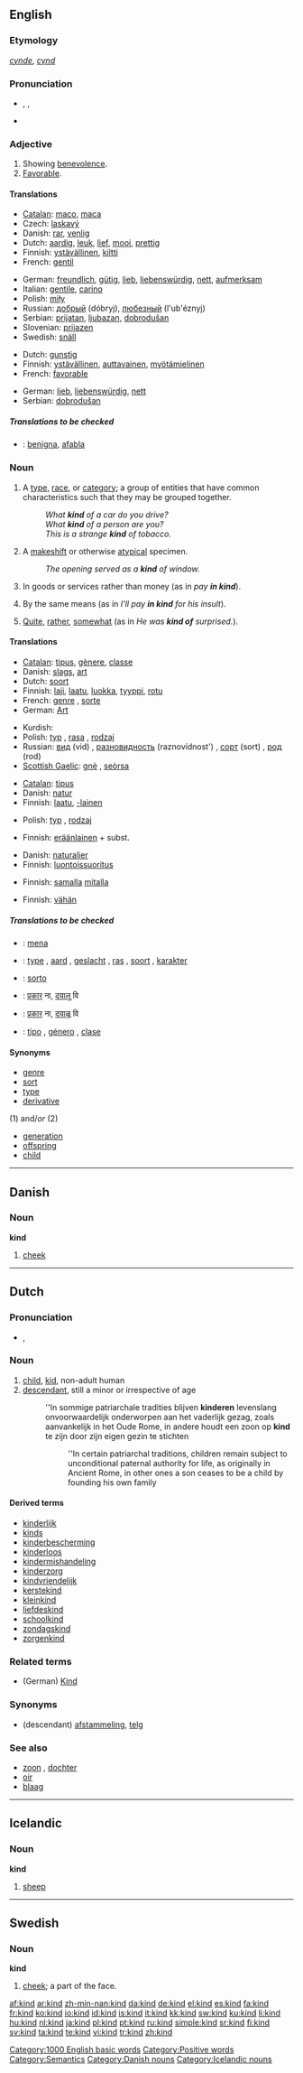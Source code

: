 {{see|Kind|-kind}}
{{wikipedia|dab=kind}}
==English==

{{rank|money|door|round|277|kind|form|hundred|believe}}

===Etymology===
{{OE.}} ''[[cynde]]'', ''[[cynd]]''

===Pronunciation===
* {{enPR|/kīnd/}}, {{IPA|/kaɪnd/}}, {{SAMPA|/kaInd/}}
* {{audio|en-us-kind.ogg|Audio (US)}}
*: {{rhymes|aɪnd}}

===Adjective===
{{en-adj|er}}

# Showing [[benevolence]].
# [[favorable|Favorable]].

====Translations====
{{trans-top|nice}}
* [[Catalan]]: [[maco]], [[maca]]
* Czech: [[laskavý]] {{m}}
* Danish: [[rar]], [[venlig]]
* Dutch: [[aardig]], [[leuk]], [[lief]], [[mooi]], [[prettig]]
* Finnish: [[ystävällinen]], [[kiltti]]
* French: [[gentil]]
{{trans-mid}}
* German: [[freundlich]], [[gütig]], [[lieb]], [[liebenswürdig]], [[nett]], [[aufmerksam]]
* Italian: [[gentile]], [[carino]]
* Polish: [[miły]]
* Russian: [[добрый]] (dóbryj), [[любезный]] (l'ub'éznyj)
* Serbian: [[prijatan]], [[ljubazan]], [[dobrodušan]]
* Slovenian: [[prijazen]]
* Swedish: [[snäll]]
{{trans-bottom}}

{{trans-top|favorable}}
* Dutch: [[gunstig]]
* Finnish: [[ystävällinen]], [[auttavainen]], [[myötämielinen]]
* French: [[favorable]]
{{trans-mid}}
* German: [[lieb]], [[liebenswürdig]], [[nett]]
* Serbian: [[dobrodušan]]
{{trans-bottom}}

=====Translations to be checked=====
{{checktrans}}
* {{ttbc|Ido}}: [[benigna]], [[afabla]]

===Noun===
{{en-noun}}

# A [[type]], [[race]], or [[category]]; a group of entities that have common characteristics such that they may be grouped together.
#: ''What '''kind''' of a car do you drive?''
#: ''What '''kind''' of a person are you?''
#: ''This is a strange '''kind''' of tobacco.''
# A [[makeshift]] or otherwise [[atypical]] specimen.
#: ''The opening served as a '''kind''' of window.''
# {{idiom}} In goods or services rather than money (as in ''pay '''in kind''''').
# {{idiom}} By the same means (as in ''I'll pay '''in kind''' for his insult'').
# {{idiom}} [[quite|Quite]], [[rather]], [[somewhat]] (as in ''He was '''kind of''' surprised.'').

====Translations====
{{trans-top|type, race, category}}
* [[Catalan]]: [[tipus]], [[gènere]], [[classe]]
* Danish: [[slags]], [[art]]
* Dutch: [[soort]]
* Finnish: [[laji]], [[laatu]], [[luokka]], [[tyyppi]], [[rotu]]
* French: [[genre]] {{m}}, [[sorte]] {{f}}
* German: [[Art]] {{f}}
{{trans-mid}}
* Kurdish: {{KUchar|[[جۆڕ]]}}
* Polish: [[typ]] {{m}}, [[rasa]] {{f}}, [[rodzaj]] {{m}}
* Russian: [[вид]] (vid) {{m}}, [[разновидность]] (raznovídnost') {{f}}, [[сорт]] (sort) {{m}}, [[род]] (rod) {{m}}
* [[Scottish Gaelic]]: [[gnè]] {{f}}, [[seòrsa]] {{m}}
{{trans-bottom}}

{{trans-top|character or nature}}
* [[Catalan]]: [[tipus]]
* Danish: [[natur]]
* Finnish: [[laatu]], [[-lainen]]
{{trans-mid}}
* Polish: [[typ]] {{m}}, [[rodzaj]] {{m}}
{{trans-bottom}}

{{trans-top|atypical specimen}}
* Finnish: [[eräänlainen]] + subst.
{{trans-mid}}
{{trans-bottom}}

{{trans-top|with goods and services}}
* Danish: [[naturalier]]
* Finnish: [[luontoissuoritus]]
{{trans-mid}}
{{trans-bottom}}

{{trans-top|by the same means}}
* Finnish: [[lsama|samalla]] [[mitta|mitalla]]
{{trans-mid}}
{{trans-bottom}}

{{trans-top|somewhat}}
* Finnish: [[vähän]]
{{trans-mid}}
{{trans-bottom}}

=====Translations to be checked=====
{{checktrans}}
* {{ttbc|Catalan}}: [[mena]]
* {{ttbc|Dutch}}: [[type]] {{n}}, [[aard]] {{m}}, [[geslacht]] {{n}}, [[ras]] {{n}}, [[soort]] {{f}}, [[karakter]] {{n}}
* {{ttbc|Ido}}: [[sorto]]
* {{ttbc|Hindi}}: [[प्रकार]] ना, [[दयालू]] वि
* {{ttbc|Marathi}}: [[प्रकार]] ना, [[दयाळू]] वि
* {{ttbc|Spanish}}: [[tipo]] {{m}}, [[género]] {{m}}, [[clase]] {{f}}

====Synonyms====
* [[genre]]
* [[sort]]
* [[type]]
* [[derivative]]

(1) and/''or'' (2)
* [[generation]]
* [[offspring]]
* [[child]]

[[Category:1000 English basic words]]
[[Category:Positive words]]
[[Category:Semantics]]

----

==Danish==

===Noun===
'''kind'''

# [[cheek]]

[[Category:Danish nouns]]

----

==Dutch==

===Pronunciation===
* {{IPA|/kɪnt/}}, {{SAMPA|/kInt/}}

===Noun===
{{nl-noun|g=n|kinderen|kindje}}

# [[child]], [[kid]], non-adult human
# [[descendant]], still a minor or irrespective of age
#: ''In sommige patriarchale tradities blijven '''kinderen''' levenslang onvoorwaardelijk onderworpen aan het vaderlijk gezag, zoals aanvankelijk in het Oude Rome, in andere houdt een zoon op '''kind''' te zijn door zijn eigen gezin te stichten
#:: ''In certain patriarchal traditions, children remain subject to unconditional paternal authority for life, as originally in Ancient Rome, in other ones a son ceases to be a child by founding his own family

====Derived terms====
* [[kinderlijk]]
* [[kinds]]
* [[kinderbescherming]]
* [[kinderloos]]
* [[kindermishandeling]]
* [[kinderzorg]]
* [[kindvriendelijk]]
* [[kerstekind]] {{n}}
* [[kleinkind]] {{n}}
* [[liefdeskind]] {{n}}
* [[schoolkind]] {{n}}
* [[zondagskind]] {{n}}
* [[zorgenkind]] {{n}}

===Related terms===
* (German) [[Kind]] {{n}}

===Synonyms===
* (descendant) [[afstammeling]], [[telg]]

===See also===
* [[zoon]] {{m}}, [[dochter]] {{f}}
* [[oir]] {{n}}
* [[blaag]] {{m}}

----

==Icelandic==

===Noun===
'''kind''' {{f}}

# [[sheep]]

[[Category:Icelandic nouns]]

----

==Swedish==

===Noun===
{{sv-noun-reg-r-c|2=kinde}}
'''kind''' {{c}}

# {{anatomy|lang=sv}} [[cheek]]; a part of the face.

[[af:kind]]
[[ar:kind]]
[[zh-min-nan:kind]]
[[da:kind]]
[[de:kind]]
[[el:kind]]
[[es:kind]]
[[fa:kind]]
[[fr:kind]]
[[ko:kind]]
[[io:kind]]
[[id:kind]]
[[is:kind]]
[[it:kind]]
[[kk:kind]]
[[sw:kind]]
[[ku:kind]]
[[li:kind]]
[[hu:kind]]
[[nl:kind]]
[[ja:kind]]
[[pl:kind]]
[[pt:kind]]
[[ru:kind]]
[[simple:kind]]
[[sr:kind]]
[[fi:kind]]
[[sv:kind]]
[[ta:kind]]
[[te:kind]]
[[vi:kind]]
[[tr:kind]]
[[zh:kind]]